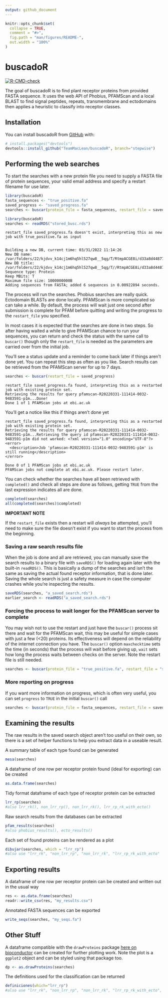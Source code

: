 ```yaml
---
output: github_document
---
```


<!-- README.md is generated from README.Rmd. Please edit that file -->

```r
knitr::opts_chunk$set(
  collapse = TRUE,
  comment = "#>",
  fig.path = "man/figures/README-",
  out.width = "100%"
)
```

# buscadoR

<!-- badges: start -->
[![R-CMD-check](https://github.com/TeamMacLean/buscadoR/workflows/R-CMD-check/badge.svg)](https://github.com/TeamMacLean/buscadoR/actions)
<!-- badges: end -->

The goal of buscadoR is to find plant receptor proteins from provided FASTA sequence. It uses the web API of Phobius, PFAMScan and a local BLAST to find signal peptides, repeats, transmembrane and ectodomains then applies a heuristic to classify into receptor classes.

## Installation

You can install buscadoR from [GitHub](https://github.com/) with:

``` r
# install.packages("devtools")
devtools::install_github("TeamMacLean/buscadoR", branch="stepwise")
```

## Performing the web searches

To start the searches with a new protein file you need to supply a FASTA file of protein sequences, your valid email address and specify a restart filename for use later. 


```r
library(buscadoR)
fasta_sequences <- "true_positive.fa"
saved_progress <- "saved_progress.fa"
searches <- buscar(protein_file = fasta_sequences, restart_file = saved_progress, email="dan.maclean@tsl.ac.uk")
```
```r
library(buscadoR)
searches <- readRDS("stored_busc.rds")
```


```
restart_file saved_progress.fa doesn't exist, interpreting this as new job with true_positive.fa as input


Building a new DB, current time: 03/31/2022 11:14:26
New DB name:   /var/folders/22/kjdvv_k14cj1m6hq5hl527qw8__5qg/T/RtmpACGE8i/d33a8d44877492693f49a475ebdb317d/buscador_8f593ae81e14.fa
New DB title:  /var/folders/22/kjdvv_k14cj1m6hq5hl527qw8__5qg/T//RtmpACGE8i/d33a8d44877492693f49a475ebdb317d//buscador_8f593ae81e14.fa
Sequence type: Protein
Keep MBits: T
Maximum file size: 1000000000B
Adding sequences from FASTA; added 6 sequences in 0.00922894 seconds.
```

The process will run the searches. Phobius searches are really quick. Ectodomain BLASTs are done locally. PFAMScan is more complicated so can take a while. By default, the process will wait just one second after submission is complete for PFAM before quitting and writing the progress to the `restart_file` you specified. 

In most cases it is expected that the searches are done in two steps. So after having waited a while to give PFAMScan chance to run your sequences, you can return and check the status with the same call to `buscar()` though only the `restart_file` is needed as the parameters are carried over from the initial job.

You'll see a status update and a reminder to come back later if things aren't done yet. You can repeat this step as often as you like. Search results can be retrieved from the PFAMScan server for up to 7 days. 

```r
searches <- buscar(restart_file = saved_progress)
```

```
restart_file saved_progress.fa found, interpreting this as a restarted job with existing protein set.
Retrieving the results for query pfamscan-R20220331-111414-0032-9483591-p1m...Done!
Done 1 of 1 PFAMScan jobs at ebi.ac.uk
```
You'll get a notice like this if things aren't done yet

```
restart_file saved_progress.fa found, interpreting this as a restarted job with existing protein set.
Retrieving the results for query pfamscan-R20220331-111414-0032-9483591-p1m...Retrieving the query id pfamscan-R20220331-111414-0032-9483591-p1m did not worked: <?xml version="1.0" encoding="UTF-8"?>
<error>
  <description>Job 'pfamscan-R20220331-111414-0032-9483591-p1m' is still running</description>
</error>

Done 0 of 1 PFAMScan jobs at ebi.ac.uk
PFAMScan jobs not complete at ebi.ac.uk. Please restart later.
```

You can check whether the searches have all been retrieved with `completed()` and check all steps are done as follows, getting `TRUE` from the last expression indicates all are done.

```r
completed(searches)
all(completed(searches)$completed)
```

**IMPORTANT NOTE**

If the `restart_file` exists then a restart will _always_ be attempted, you'll need to make sure the file doesn't exist if you want to start the process from the beginning.

### Saving a raw search results file

When the job is done and all are retrieved, you can manually save the search results to a binary file with `saveRDS()` for loading again later with the built-in `readRDS()`. This is basically a dump of the searches and isn't the same as saving the actual found receptor information, that is done later. Saving the whole search is just a safety measure in case the computer crashes while you're inspecting the results.

```r
saveRDS(searches, "a_saved_search.rds")
earlier_search <- readRDS("a_saved_search.rds")
```

### Forcing the process to wait longer for the PFAMScan server to complete

You may wish not to use the restart and just have the `buscar()` process sit there and wait for the PFAMScan wait, this may be useful for simple cases with just a few (<20) proteins. Its effectiveness will depend on the reliability of the internet connection you have. The `buscar()` option `maxchecktime` sets the time (in seconds) that the process will wait before giving up, `wait` sets how long the process waits between checks on the server. Note the restart file is still needed.

```r
searches <- buscar(protein_file = "true_positive.fa", restart_file = "saved_progress.rds", email="my_name@my.org", maxchecktime=600, wait=60)
```

### More reporting on progress

If you want more information on progress, which is often very useful, you can set `progress` to `TRUE` in the initial `buscar()` call

```r
searches <- buscar(protein_file = fasta_sequences, restart_file = saved_progress, email="my_name@my.org", progress = TRUE)
```

## Examining the results

The raw results in the saved search object aren't too useful on their own, so there is a set of helper functions to help you extract data in a useable result.

A summary table of each type found can be generated

```r
mesa(searches)
```

A dataframe of one row per receptor protein found (ideal for exporting) can be created

```r
as.data.frame(searches)
```

Tidy format dataframe of each type of receptor protein can be extracted 

```r
lrr_rp(searches)
#also lrr_rk(), non_lrr_rp(), non_lrr_rk(), lrr_rp_rk_with_ecto()
```

Raw search results from the databases can be extracted

```r
pfam_results(searches)
#also phobius_results(), ecto_results()
```

Each set of found proteins can be rendered as a plot

```r
dibujar(searches, which = "lrr_rp")
#also use "lrr_rk", "non_lrr_rp", "non_lrr_rk", "lrr_rp_rk_with_ecto"
```

## Exporting results

A dataframe of one row per receptor protein can be created and written out in the usual way

```r
res <- as.data.frame(searches)
readr::write_csv(res, "my_results.csv")
```

Annotated FASTA sequences can be exported

```r
write_seqs(searches, "my_seqs.fa")
```

## Other Stuff

A dataframe compatible with the `drawProteins` package [here on bioconductor](https://bioconductor.org/packages/release/bioc/vignettes/drawProteins/inst/doc/drawProteins_BiocStyle.html) can be created for further plotting work. Note the plot is a `ggplot2` object and can be styled using that package too. 

```r
dp <- as.drawProteins(searches)
```

The definitions used for the classification can be returned

```r
definiciones(which="lrr_rp")
#also use "lrr_rk", "non_lrr_rp", "non_lrr_rk", "lrr_rp_rk_with_ecto", "all"
```

